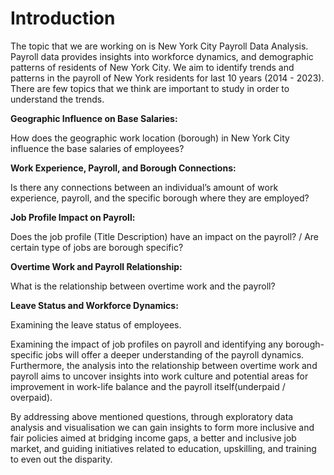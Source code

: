 # Introduction

The topic that we are working on is New York City Payroll Data Analysis. Payroll data provides insights into workforce dynamics, and demographic patterns of residents of New York City. We aim to identify trends and patterns in the payroll of New York residents for last 10 years (2014 - 2023). There are few topics that we think are important to study in order to understand the trends. 

**Geographic Influence on Base Salaries:**

How does the geographic work location (borough) in  New York City influence the base salaries of employees?

**Work Experience, Payroll, and Borough Connections:**

Is there any connections between an individual's amount of work experience, payroll, and the specific borough where they are employed?

**Job Profile Impact on Payroll:**

Does the job profile (Title Description) have an impact on the payroll? / Are certain type of jobs are borough specific?


**Overtime Work and Payroll Relationship:**

What is the relationship between overtime work and the payroll?

**Leave Status and Workforce Dynamics:**

Examining the leave status of employees.


Examining the impact of job profiles on payroll and identifying any borough-specific jobs will offer a deeper understanding of the payroll dynamics. Furthermore, the analysis into the relationship between overtime work and payroll aims to uncover insights into work culture and potential areas for improvement in work-life balance and the payroll itself(underpaid / overpaid).

By addressing above mentioned questions, through exploratory data analysis and visualisation we can gain insights to form more inclusive and fair policies aimed  at bridging income gaps, a better and inclusive job market, and guiding initiatives related to education, upskilling, and training to even out the disparity. 

